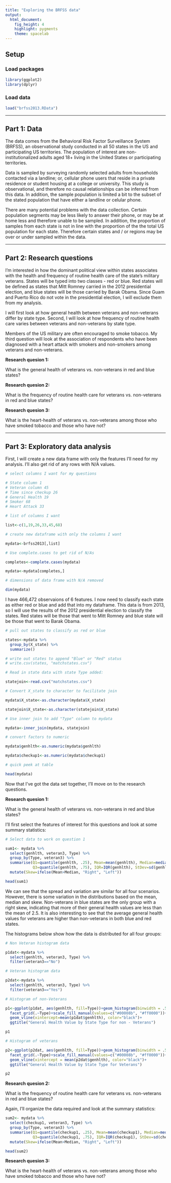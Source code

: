 ```yaml
---
title: "Exploring the BRFSS data"
output: 
  html_document: 
    fig_height: 4
    highlight: pygments
    theme: spacelab
---
```


## Setup

### Load packages

```r
library(ggplot2)
library(dplyr)
```

### Load data


```r
load("brfss2013.RData")
```

* * *

## Part 1: Data

The data comes from the Behavioral Risk Factor Surveillance System (BRFSS), an observational study conducted in all 50 states in the US and participating US territories.  The population of interest are non-institutionalized adults aged 18+ living in the United States or participating territories.

Data is sampled by surveying randomly selected adults from households contacted via a landline; or, cellular phone users that reside in a private residence or student housing at a college or university.  This study is observational, and therefore no causal relationships can be inferred from this data.  In addition, the sample population is limited a bit to the subset of the stated population that have either a landline or celular phone.

There are many potential problems with the data collection.  Certain population segments may be less likely to answer their phone, or may be at home less and therefore unable to be sampled.  In addition, the proportion of samples from each state is not in line with the proportion of the the total US population for each state.  Therefore certain states and / or regions may be over or under sampled within the data.

* * *

## Part 2: Research questions

I'm interested in how the dominant political view within states associates with the health and frequency of routine health care of the state's military veterans.  States will be typed into two classes - red or blue.  Red states will be defined as states that Mitt Romney carried in the 2012 presidential election, and blue states will be those carried by Barak Obama.  Since Guam and Puerto Rico do not vote in the presidential election, I will exclude them from my analysis.

I will first look at how general health between veterans and non-veterans differ by state type.  Second, I will look at how frequency of routine health care varies between veterans and non-veterans by state type.

Members of the US military are often encouraged to smoke tobacco.  My third question will look at the association of respondents who have been diagnosed with a heart attack with smokers and non-smokers among veterans and non-veterans.

**Research quesion 1:**

What is the general health of veterans vs. non-veterans in red and blue states?

**Research quesion 2:**

What is the frequency of routine health care for veterans vs. non-veterans in red and blue states?

**Research quesion 3:**

What is the heart-health of veterans vs. non-veterans among those who have smoked tobacco and those who have not?


* * *

## Part 3: Exploratory data analysis

First, I will create a new data frame with only the features I'll need for my analysis.  I'll also get rid of any rows with N/A values.

```r

# select columns I want for my questions

# State column 1
# Veteran column 45
# Time since checkup 26
# General Health 19
# Smoker 68
# Heart Attack 33

# list of columns I want

list<-c(1,19,26,33,45,68)

# create new dataframe with only the columns I want

mydata<-brfss2013[,list]

# Use complete.cases to get rid of N/As

completes<-complete.cases(mydata)

mydata<-mydata[completes,]

# dimensions of data frame with N/A removed

dim(mydata)


```

I have 466,472 observaions of 6 features.  I now need to classify each state as either red or blue and add that into my dataframe.  This data is from 2013, so I will use the results of the 2012 presidential election to classify the states.  Red states will be those that went to Mitt Romney and blue state will be those that went to Barak Obama.

```r
# pull out states to classify as red or blue

states<-mydata %>%
  group_by(X_state) %>%
  summarize()

# write out states to append "Blue" or "Red" status
# write.csv(states, "matchstates.csv")

# Read in state data with state Type added:

statejoin<-read.csv("matchstates.csv")

# Convert X_state to character to facilitate join

mydata$X_state<-as.character(mydata$X_state)

statejoin$X_state<-as.character(statejoin$X_state)

# Use inner join to add "Type" column to mydata

mydata<-inner_join(mydata, statejoin)

# convert factors to numeric

mydata$genhlth<-as.numeric(mydata$genhlth)

mydata$checkup1<-as.numeric(mydata$checkup1)

# quick peek at table

head(mydata)
```

Now that I've got the data set together, I'll move on to the research questions.

**Research quesion 1:**

What is the general health of veterans vs. non-veterans in red and blue states?

I'll first select the features of interest for this questions and look at some summary statistics:

```r
# Select data to work on question 1

sum1<- mydata %>%
  select(genhlth, veteran3, Type) %>%
  group_by(Type, veteran3) %>%
  summarise(Q1=quantile(genhlth, .25), Mean=mean(genhlth), Median=median(genhlth),
            Q3=quantile(genhlth, .75), IQR=IQR(genhlth), StDev=sd(genhlth)) %>%
  mutate(Skew=ifelse(Mean>Median, "Right", "Left"))

head(sum1)


```

We can see that the spread and variation are similar for all four scenarios.  However, there is some variation in the distributions based on the mean, median and skew.  Non-veterans in blue states are the only group with a right skew, indicating that more of their general health values are less than the mean of 2.5.  It is also interesting to see that the average general health values for veterans are higher than non-veterans in both blue and red states.

The histograms below show how the data is distributed for all four groups:

```r
# Non Veteran histogram data

p1dat<-mydata %>%
  select(genhlth, veteran3, Type) %>%
  filter(veteran3=="No")

# Veteran histogram data

p2dat<-mydata %>%
  select(genhlth, veteran3, Type) %>%
  filter(veteran3=="Yes")

# Histogram of non-Veterans

p1<-ggplot(p1dat, aes(genhlth, fill=Type))+geom_histogram(binwidth = .5)+
  facet_grid(.~Type)+scale_fill_manual(values=c("#00008b", "#ff0000"))+
  geom_vline(xintercept=mean(p1dat$genhlth), color="black")+
  ggtitle("General Health Value by State Type for non - Veterans")

p1

# Histogram of veterans

p2<-ggplot(p2dat, aes(genhlth, fill=Type))+geom_histogram(binwidth = .5)+
  facet_grid(.~Type)+scale_fill_manual(values=c("#00008b", "#ff0000"))+
  geom_vline(xintercept = mean(p2dat$genhlth), color="black")+
  ggtitle("General Health Value by State Type for Veterans")

p2

```



**Research quesion 2:**

What is the frequency of routine health care for veterans vs. non-veterans in red and blue states?

Again, I'll organize the data required and look at the summary statistics:

```r
sum2<- mydata %>%
  select(checkup1, veteran3, Type) %>%
  group_by(Type, veteran3) %>%
  summarise(Q1=quantile(checkup1, .25), Mean=mean(checkup1), Median=median(checkup1),
            Q3=quantile(checkup1, .75), IQR=IQR(checkup1), StDev=sd(checkup1)) %>%
  mutate(Skew=ifelse(Mean>Median, "Right", "Left"))

head(sum2)

```



**Research quesion 3:**

What is the heart-health of veterans vs. non-veterans among those who have smoked tobacco and those who have not?


```r

```


